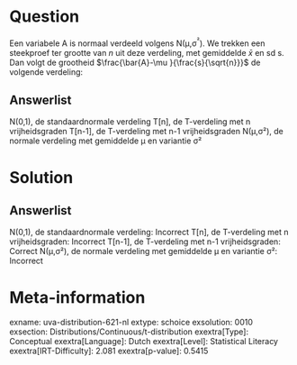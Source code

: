 Question
========

Een variabele A is normaal verdeeld volgens N(μ,σ^²^). We trekken een
steekproef ter grootte van *n* uit deze verdeling, met gemiddelde
$\bar{x}$ en sd s. Dan volgt de grootheid $\frac{\bar{A}-\mu
}{\frac{s}{\sqrt{n}}}$ de volgende verdeling:

Answerlist
----------

N(0,1), de standaardnormale verdeling
T[n], de T-verdeling met n vrijheidsgraden
T[n-1], de T-verdeling met n-1 vrijheidsgraden
N(μ,σ²), de normale verdeling met gemiddelde μ en variantie σ²

Solution
========

Answerlist
----------

N(0,1), de standaardnormale verdeling: Incorrect
T[n], de T-verdeling met n vrijheidsgraden: Incorrect
T[n-1], de T-verdeling met n-1 vrijheidsgraden: Correct
N(μ,σ²), de normale verdeling met gemiddelde μ en variantie σ²: Incorrect

Meta-information
================
exname: uva-distribution-621-nl
extype: schoice
exsolution: 0010
exsection: Distributions/Continuous/t-distribution
exextra[Type]: Conceptual
exextra[Language]: Dutch
exextra[Level]: Statistical Literacy
exextra[IRT-Difficulty]: 2.081
exextra[p-value]: 0.5415
